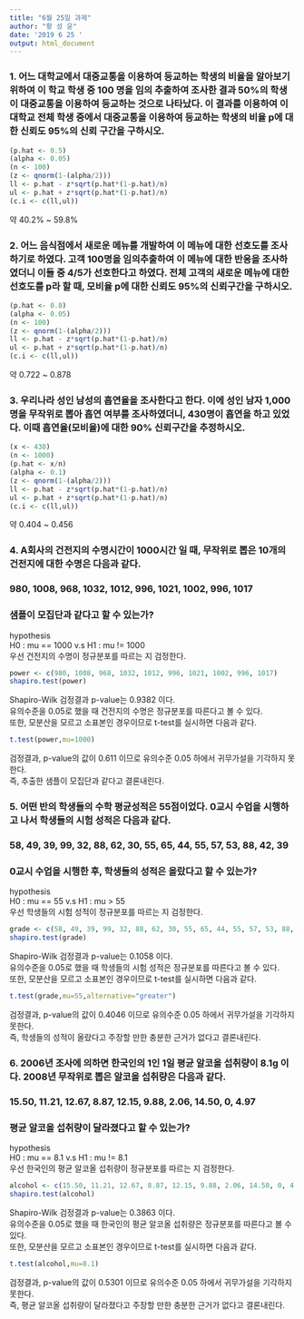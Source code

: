```yaml
---
title: "6월 25일 과제"
author: "황 성 윤"
date: '2019 6 25 '
output: html_document
---
```


### 1. 어느 대학교에서 대중교통을 이용하여 등교하는 학생의 비율을 알아보기 위하여 이 학교 학생 중 100 명을 임의 추출하여 조사한 결과 50%의 학생이 대중교통을 이용하여 등교하는 것으로 나타났다. 이 결과를 이용하여 이 대학교 전체 학생 중에서 대중교통을 이용하여 등교하는 학생의 비율 p에 대한 신뢰도 95%의 신뢰 구간을 구하시오.

```r
(p.hat <- 0.5)
(alpha <- 0.05)
(n <- 100)
(z <- qnorm(1-(alpha/2)))
ll <- p.hat - z*sqrt(p.hat*(1-p.hat)/n)
ul <- p.hat + z*sqrt(p.hat*(1-p.hat)/n)
(c.i <- c(ll,ul))
```
약 40.2% ~ 59.8%


### 2. 어느 음식점에서 새로운 메뉴를 개발하여 이 메뉴에 대한 선호도를 조사하기로 하였다. 고객 100명을 임의추출하여 이 메뉴에 대한 반응을 조사하였더니 이들 중 4/5가 선호한다고 하였다. 전체 고객의 새로운 메뉴에 대한 선호도를 p라 할 때, 모비율 p에 대한 신뢰도 95%의 신뢰구간을 구하시오.

```r
(p.hat <- 0.8)
(alpha <- 0.05)
(n <- 100)
(z <- qnorm(1-(alpha/2)))
ll <- p.hat - z*sqrt(p.hat*(1-p.hat)/n)
ul <- p.hat + z*sqrt(p.hat*(1-p.hat)/n)
(c.i <- c(ll,ul))
```
약 0.722 ~ 0.878


### 3. 우리나라 성인 남성의 흡연율을 조사한다고 한다. 이에 성인 남자 1,000명을 무작위로 뽑아 흡연 여부를 조사하였더니, 430명이 흡연을 하고 있었다. 이때 흡연율(모비율)에 대한 90% 신뢰구간을 추정하시오.

```r
(x <- 430)
(n <- 1000)
(p.hat <- x/n)
(alpha <- 0.1)
(z <- qnorm(1-(alpha/2)))
ll <- p.hat - z*sqrt(p.hat*(1-p.hat)/n)
ul <- p.hat + z*sqrt(p.hat*(1-p.hat)/n)
(c.i <- c(ll,ul))
```
약 0.404 ~ 0.456


### 4. A회사의 건전지의 수명시간이 1000시간 일 때, 무작위로 뽑은 10개의 건전지에 대한 수명은 다음과 같다.
### 980, 1008, 968, 1032, 1012, 996, 1021, 1002, 996, 1017 
### 샘플이 모집단과 같다고 할 수 있는가?

hypothesis <br>
H0 : mu == 1000 v.s H1 : mu != 1000 <br>
우선 건전지의 수명이 정규분포를 따르는 지 검정한다.
```r
power <- c(980, 1008, 968, 1032, 1012, 996, 1021, 1002, 996, 1017)
shapiro.test(power)
```
Shapiro-Wilk 검정결과 p-value는 0.9382 이다. <br> 
유의수준을 0.05로 했을 때 건전지의 수명은 정규분포를 따른다고 볼 수 있다. <br>
또한, 모분산을 모르고 소표본인 경우이므로 t-test를 실시하면 다음과 같다.
```r
t.test(power,mu=1000)
```
검정결과, p-value의 값이 0.611 이므로 유의수준 0.05 하에서 귀무가설을 기각하지 못한다. <br>
즉, 추출한 샘플이 모집단과 같다고 결론내린다. 


### 5. 어떤 반의 학생들의 수학 평균성적은 55점이었다. 0교시 수업을 시행하고 나서 학생들의 시험 성적은 다음과 같다.	
### 58, 49, 39, 99, 32, 88, 62, 30, 55, 65, 44, 55, 57, 53, 88, 42, 39 
### 0교시 수업을 시행한 후, 학생들의 성적은 올랐다고 할 수 있는가?

hypothesis <br>
H0 : mu == 55 v.s H1 : mu > 55 <br>
우선 학생들의 시험 성적이 정규분포를 따르는 지 검정한다.
```r
grade <- c(58, 49, 39, 99, 32, 88, 62, 30, 55, 65, 44, 55, 57, 53, 88, 42, 39)
shapiro.test(grade)
```
Shapiro-Wilk 검정결과 p-value는 0.1058 이다. <br> 
유의수준을 0.05로 했을 때 학생들의 시험 성적은 정규분포를 따른다고 볼 수 있다. <br>
또한, 모분산을 모르고 소표본인 경우이므로 t-test를 실시하면 다음과 같다.
```r
t.test(grade,mu=55,alternative="greater")
```
검정결과, p-value의 값이 0.4046 이므로 유의수준 0.05 하에서 귀무가설을 기각하지 못한다. <br>
즉, 학생들의 성적이 올랐다고 주장할 만한 충분한 근거가 없다고 결론내린다.


### 6. 2006년 조사에 의하면 한국인의 1인 1일 평균 알코올 섭취량이 8.1g 이다. 2008년 무작위로 뽑은 알코올 섭취량은 다음과 같다.	
### 15.50, 11.21, 12.67, 8.87, 12.15, 9.88, 2.06, 14.50, 0, 4.97 
### 평균 알코올 섭취량이 달라졌다고 할 수 있는가?

hypothesis <br>
H0 : mu == 8.1 v.s H1 : mu != 8.1 <br>
우선 한국인의 평균 알코올 섭취량이 정규분포를 따르는 지 검정한다.
```r
alcohol <- c(15.50, 11.21, 12.67, 8.87, 12.15, 9.88, 2.06, 14.50, 0, 4.97)
shapiro.test(alcohol)
```
Shapiro-Wilk 검정결과 p-value는 0.3863 이다. <br> 
유의수준을 0.05로 했을 때 한국인의 평균 알코올 섭취량은 정규분포를 따른다고 볼 수 있다. <br>
또한, 모분산을 모르고 소표본인 경우이므로 t-test를 실시하면 다음과 같다.
```r
t.test(alcohol,mu=8.1)
```
검정결과, p-value의 값이 0.5301 이므로 유의수준 0.05 하에서 귀무가설을 기각하지 못한다. <br>
즉, 평균 알코올 섭취량이 달라졌다고 주장할 만한 충분한 근거가 없다고 결론내린다.
